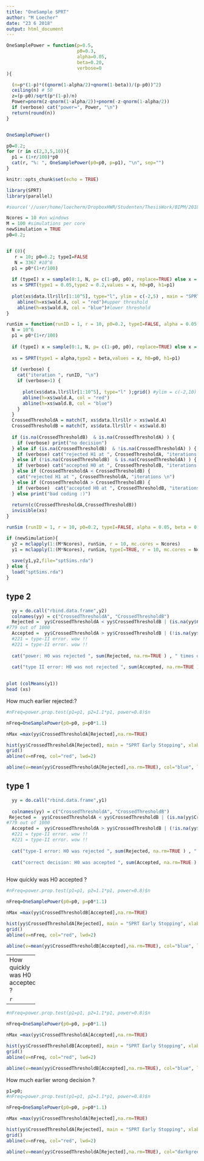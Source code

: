 ```yaml
---
title: "OneSample SPRT"
author: "M Loecher"
date: "23 6 2018"
output: html_document
---
```



```r
OneSamplePower = function(p=0.5,
                          p0=0.3,
                          alpha=0.05,
                          beta=0.20,
                          verbose=0
){

  (n=p*(1-p)*((qnorm(1-alpha/2)+qnorm(1-beta))/(p-p0))^2)
  ceiling(n) # 50
  z=(p-p0)/sqrt(p*(1-p)/n)
  Power=pnorm(z-qnorm(1-alpha/2))+pnorm(-z-qnorm(1-alpha/2))
  if (verbose) cat("power=", Power, "\n")
  return(round(n))
}


OneSamplePower()

p0=0.2;
for (r in c(2,3,5,10)){
  p1 = (1+r/100)*p0
  cat(r, "%: ", OneSamplePower(p0=p0, p=p1), "\n", sep="")
} 
```



```r
knitr::opts_chunk$set(echo = TRUE)

library(SPRT)
library(parallel)

#source('//user/home/loecherm/DropboxHWR/Studenten/ThesisWork/BIPM/2018/Mansur/SPRT/OneSamplePower.R')

Ncores = 10 #on windows
M = 100 #simulations per core
newSimulation = TRUE
p0=0.2;


if (0){
   r = 10; p0=0.2; typeI=FALSE
   N = 3367 #10^6
  p1 = p0*(1+r/100)
  
  if (typeI) x = sample(0:1, N, p= c(1-p0, p0), replace=TRUE) else x = sample(0:1, N, p= c(1-p1, p1), replace=TRUE)
  xs = SPRT(type1 = 0.05,type2 = 0.2,values = x, h0=p0, h1=p1)
  
  plot(xs$data.llr$llr[1:10^5], type="l", ylim = c(-2,5) , main = "SPRT LLR - Boundaries", xlab = "Number of Observations",ylab = "LLR", xlim =c(0,3500));grid()
    abline(h=xs$wald.A, col = "red")#upper threshold
    abline(h=xs$wald.B, col = "blue")#lower threshold
}

```


```r


runSim = function(runID = 1, r = 10, p0=0.2, typeI=FALSE, alpha = 0.05, beta = 0.2, verbose = 0){
  N = 10^6
  p1 = p0*(1+r/100)
  
  if (typeI) x = sample(0:1, N, p= c(1-p0, p0), replace=TRUE) else x = sample(0:1, N, p= c(1-p1, p1), replace=TRUE)
  
  xs = SPRT(type1 = alpha,type2 = beta,values = x, h0=p0, h1=p1)
    
  if (verbose) {
    cat("iteration ", runID, "\n")
    if (verbose>1) {
      
      plot(xs$data.llr$llr[1:10^5], type="l" );grid() #ylim = c(-2,10)
      abline(h=xs$wald.A, col = "red")
      abline(h=xs$wald.B, col = "blue")
    }
  }
  CrossedThresholdA = match(T, xs$data.llr$llr > xs$wald.A)
  CrossedThresholdB = match(T, xs$data.llr$llr < xs$wald.B)
  
  if (is.na(CrossedThresholdB)  & is.na(CrossedThresholdA) ) {
    if (verbose) print("no decision")
  } else if (is.na(CrossedThresholdB)  & !is.na(CrossedThresholdA) ) {
    if (verbose) cat("rejected H1 at ", CrossedThresholdA, "iterations \n")
  } else if (!is.na(CrossedThresholdB)  & is.na(CrossedThresholdA) ) {
    if (verbose) cat("accepted H0 at ", CrossedThresholdB, "iterations \n")
  } else if (CrossedThresholdA < CrossedThresholdB) {
    cat("rejected H1 at ", CrossedThresholdA, "iterations \n")
  } else if (CrossedThresholdA > CrossedThresholdB) {
    if (verbose)  cat("accepted H0 at ", CrossedThresholdB, "iterations \n")
  } else print("bad coding :)")
  
  return(c(CrossedThresholdA,CrossedThresholdB))
  invisible(xs)  
}


```


```r
runSim (runID = 1, r = 10, p0=0.2, typeI=FALSE, alpha = 0.05, beta = 0.2, verbose = 2)
```



```r
if (newSimulation){
  y2 = mclapply(1:(M*Ncores), runSim, r = 10, mc.cores = Ncores)  
  y1 = mclapply(1:(M*Ncores), runSim, typeI=TRUE, r = 10, mc.cores = Ncores)
  
  save(y1,y2,file="sptSims.rda")
} else {
  load("sptSims.rda")
}
```


## type 2


```r
  yy = do.call("rbind.data.frame",y2)
  colnames(yy) = c("CrossedThresholdA", "CrossedThresholdB")
  Rejected =  yy$CrossedThresholdA < yy$CrossedThresholdB | (is.na(yy$CrossedThresholdB)  & !is.na(yy$CrossedThresholdA)) 
#779 out of 1000 
  Accepted =  yy$CrossedThresholdA > yy$CrossedThresholdB | (!is.na(yy$CrossedThresholdB)  & is.na(yy$CrossedThresholdA)) 
  #221 = type-II error. wow !!
  #221 = type-II error. wow !!
  
  cat("power: H0 was rejected ", sum(Rejected, na.rm=TRUE ) , " times out of ", M*Ncores, "\n")
  
  cat("type II error: H0 was not rejected ", sum(Accepted, na.rm=TRUE ) , " times out of ", M*Ncores, "\n")
  
```


```r
plot (colMeans(y1))
head (xs)
```

How much earlier rejected:?

```r
#nFreq=power.prop.test(p1=p1, p2=1.1*p1, power=0.8)$n

nFreq=OneSamplePower(p0=p0, p=p0*1.1)

nMax =max(yy$CrossedThresholdA[Rejected],na.rm=TRUE)

hist(yy$CrossedThresholdA[Rejected], main = "SPRT Early Stopping", xlab = "Number of Observations", xlim = c(0,max(c(nFreq,nMax))), col="bisque")
grid()
abline(v=nFreq, col="red", lwd=2)

abline(v=mean(yy$CrossedThresholdA[Rejected],na.rm=TRUE), col="blue", lwd=2)
```


## type 1


```r


  yy = do.call("rbind.data.frame",y1)
  
  colnames(yy) = c("CrossedThresholdA", "CrossedThresholdB")
 Rejected =  yy$CrossedThresholdA < yy$CrossedThresholdB | (is.na(yy$CrossedThresholdB)  & !is.na(yy$CrossedThresholdA)) 
#779 out of 1000 
  Accepted =  yy$CrossedThresholdA > yy$CrossedThresholdB | (!is.na(yy$CrossedThresholdB)  & is.na(yy$CrossedThresholdA)) 
  #221 = type-II error. wow !!
  #221 = type-II error. wow !!
  
  cat("type-I error: H0 was rejected ", sum(Rejected, na.rm=TRUE ) , " times out of ", M*Ncores, "\n")
  
  cat("correct decision: H0 was accepted ", sum(Accepted, na.rm=TRUE ) , " times out of ", M*Ncores, "\n")
  
```

How quickly was H0 accepted ?

```r

#nFreq=power.prop.test(p1=p1, p2=1.1*p1, power=0.8)$n

nFreq=OneSamplePower(p0=p0, p=p0*1.1)

nMax =max(yy$CrossedThresholdB[Accepted],na.rm=TRUE)

hist(yy$CrossedThresholdA[Rejected], main = "SPRT Early Stopping", xlab = "Number of Observations", xlim = c(0,max(c(nFreq,nMax))), col="bisque")
grid()
abline(v=nFreq, col="red", lwd=2)

abline(v=mean(yy$CrossedThresholdB[Accepted],na.rm=TRUE), col="blue", lwd=2)
```




----------
How quickly was H0 accepted ?

```r

```
-----

```r

#nFreq=power.prop.test(p1=p1, p2=1.1*p1, power=0.8)$n

nFreq=OneSamplePower(p0=p0, p=p0*1.1)

nMax =max(yy$CrossedThresholdA[Accepted],na.rm=TRUE)

hist(yy$CrossedThresholdB[Accepted], main = "SPRT Early Stopping", xlab = "Number of Observations", xlim = c(0,max(c(nFreq,nMax))), col="bisque")
grid()
abline(v=nFreq, col="red", lwd=2)

abline(v=mean(yy$CrossedThresholdB[Accepted],na.rm=TRUE), col="blue", lwd=2)
```



How much earlier wrong decision ?

```r
p1=p0;
#nFreq=power.prop.test(p1=p1, p2=1.1*p1, power=0.8)$n

nFreq=OneSamplePower(p0=p0, p=p0*1.1)

nMax =max(yy$CrossedThresholdA[Rejected],na.rm=TRUE)

hist(yy$CrossedThresholdA[Rejected], main = "SPRT Early Stopping", xlab = "Number of Observations", xlim = c(0,max(c(nFreq,nMax))), col="bisque")
grid()
abline(v=nFreq, col="red", lwd=2)

abline(v=mean(yy$CrossedThresholdA[Rejected],na.rm=TRUE), col="darkgreen", lwd=2)
```

```r

```

